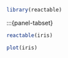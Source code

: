 


``` r
library(reactable)
```
:::{panel-tabset}

```r
reactable(iris)
```


```r
plot(iris)
```
```r

```

